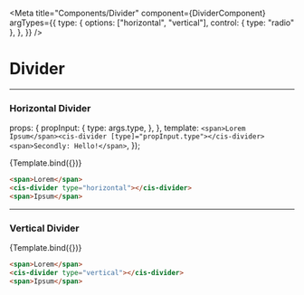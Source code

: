 
<Meta
  title="Components/Divider"
  component={DividerComponent}
  argTypes={{
    type: {
      options: ["horizontal", "vertical"],
      control: { type: "radio" },
    },
  }}
/>

# Divider

---

### Horizontal Divider

  props: {
    propInput: {
      type: args.type,
    },
  },
  template: `<span>Lorem Ipsum</span><cis-divider [type]="propInput.type"></cis-divider><span>Secondly: Hello!</span>`,
});

<Canvas>
  <Story name="Horizontal" args={{ type: "horizontal" }}>
    {Template.bind({})}
  </Story>
</Canvas>

```html
<span>Lorem</span>
<cis-divider type="horizontal"></cis-divider>
<span>Ipsum</span>
```

---

### Vertical Divider

<Canvas>
  <Story name="Vertical" args={{ type: "vertical" }}>
    {Template.bind({})}
  </Story>
</Canvas>

```html
<span>Lorem</span>
<cis-divider type="vertical"></cis-divider>
<span>Ipsum</span>
```

<ArgsTable of={DividerComponent} />

